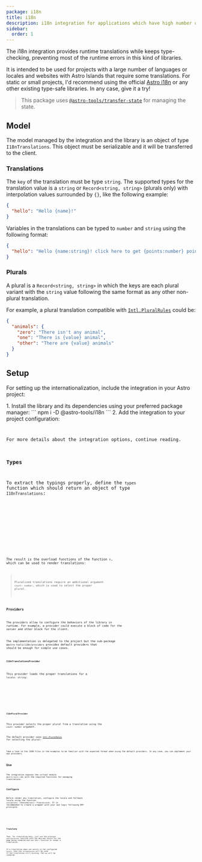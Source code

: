 ```yaml
---
package: i18n
title: i18n
description: i18n integration for applications which have high number of locales and requires type-checking
sidebar:
  order: 1
---
```






<BetaAdvice />

The i18n integration provides runtime translations while keeps type-checking, preventing most of the runtime errors in this kind of libraries.

It is intended to be used for projects with a large number of languages or locales and websites with Astro Islands that require some translations.
For static or small projects, I'd recommend using the official [Astro i18n](https://docs.astro.build/en/guides/internationalization/) or any other existing type-safe libraries. In any case, give it a try!

> This package uses [`@astro-tools/transfer-state`](http://localhost:4321/state-management/transfer-state/) for managing the state.

## Model

The model managed by the integration and the library is an object of type `I18nTranslations`. This object must be serializable and it will be transferred to the client.

### Translations

The `key` of the translation must be type `string`. The supported types for the translation value is a `string` or `Record<string, string>` (plurals only) with interpolation values surrounded by `{}`, like the following example:
```json
{
  "hello": "Hello {name}!"
}
```

Variables in the translations can be typed to `number` and `string` using the following format:
```json
{
  "hello": "Hello {name:string}! click here to get {points:number} points!"
}
```

### Plurals

A plural is a `Record<string, string>` in which the keys are each plural variant with the `string` value following the same format as any other non-plural translation.

For example, a plural translation compatible with [`Intl.PluralRules`](https://developer.mozilla.org/en-US/docs/Web/JavaScript/Reference/Global_Objects/Intl/PluralRules) could be:

```json
{
  "animals": {
    "zero": "There isn't any animal",
    "one": "There is {value} animal",
    "other": "There are {value} animals"
  }
}
```

## Setup

For setting up the internationalization, include the integration in your Astro project:

<Steps>
1.  Install the library and its dependencies using your preferred package manager:
    ```
    npm i -D @astro-tools/i18n
    ```
2.  Add the integration to your project configuration:
    <Code title="astro.config.ts" code={setupExampleRaw} lang="typescript" />
</Steps>

For more details about the integration options, continue reading.

### Types

To extract the typings properly, define the `types` function which should return an object of type `I18nTranslations`:

<Example>
  <Tabs>
    <TabItem label="types-provider.ts">
      <Code code={typesLoaderRaw} lang="javascript" />
    </TabItem>
    <TabItem label="en-US.json">
      <Code code={enUSRaw} lang="json" />
    </TabItem>
  </Tabs>
</Example>

The result is the overload functions of the function `t`, which can be used to render translations:
<Code title="types.d.ts" code={getTranslateTypes()} lang="typescript" />

> Pluralized translations require an additional argument `count: number`, which is used to select the proper plural.

### Providers

The providers allow to configure the behaviors of the library in runtime. For example, a provider could execute a block of code for the server and other block for the client.

The implementation is delegated to the project but the sub-package `@astro-tools/i18n/providers` provides default providers that should be enough for simple use cases.

#### `I18nTranslationsProvider`

This provider loads the proper translations for a `locale: string`:

<Example>
  <Tabs>
    <TabItem label="translations-provider.ts">
      <Code code={translationsProviderRaw} lang="typescript" />
    </TabItem>
  </Tabs>
</Example>

#### `I18nPluralProvider`

This provider selects the proper plural from a translation using the `count: number` argument.

The default provider uses [`Intl.PluralRules`](https://developer.mozilla.org/en-US/docs/Web/JavaScript/Reference/Global_Objects/Intl/PluralRules) for selecting the plural:
<Example>
  <Tabs>
    <TabItem label="plural-provider.ts">
      <Code code={pluralProviderRaw} lang="typescript" />
    </TabItem>
  </Tabs>
</Example>

<Aside type="note">Take a look to the JSON files in the examples to be familiar with the expected format when using the default providers. In any case, you can implement your own providers.</Aside>

## Use

The integration exposes the virtual module `@astro-tools:i18n` with the required functions for managing translations.

### Configure

Before render any translation, configure the locale and fallback locale using the function `use(options: I18nUseOptions): Promise<void>`.
It is recommended to create a wrapper with your own logic following DRY principle:

<Tabs>
  <TabItem label="use-translations.ts">
    <Code code={useTranslationsRaw} lang="typescript" />
  </TabItem>
</Tabs>

### Translate

Then, for translating keys, just use the previous `useTranslations` function with the desired locale for the page being rendered and use the `t` function to render a translation.

If a translation does not exists in the configured `locale`, then the `fallbackLocale` will be used. If the translation still missing, the `key` will be rendered.

<Example>
  <Tabs>
    <TabItem label="Example.astro">
      <Code code={i18nExampleRaw.replace('../../../../../i18n', '@/i18n')} lang="astro" />
    </TabItem>
    <TabItem label="ClientSideExample.svelte">
      <Code code={i18nClientSideExampleRaw} lang="svelte" />
    </TabItem>
    <TabItem label="es-ES.json">
      <Code code={esESRaw} lang="json" />
    </TabItem>
    <TabItem label="en-US.json">
      <Code code={enUSRaw} lang="json" />
    </TabItem>
  </Tabs>
  <ExamplePreview hydration="i18n-example">
    <I18nExample id="i18n-example" />
  </ExamplePreview>
</Example>
